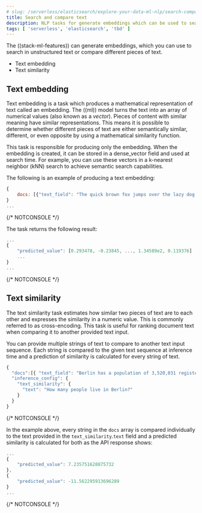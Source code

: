 ```yaml
---
# slug: /serverless/elasticsearch/explore-your-data-ml-nlp/search-compare-text
title: Search and compare text
description: NLP tasks for generate embeddings which can be used to search in text or compare different peieces of text.
tags: [ 'serverless', 'elasticsearch', 'tbd' ]
---
```


<DocBadge template="technical preview" />
The ((stack-ml-features)) can generate embeddings, which you can use to search in 
unstructured text or compare different pieces of text.

* <DocLink slug="/serverless/elasticsearch/explore-your-data-ml-nlp/search-compare-text" section="text-embedding">Text embedding</DocLink>
* <DocLink slug="/serverless/elasticsearch/explore-your-data-ml-nlp/search-compare-text" section="text-similarity">Text similarity</DocLink>


## Text embedding

Text embedding is a task which produces a mathematical representation of text 
called an embedding. The ((ml)) model turns the text into an array of numerical 
values (also known as a _vector_). Pieces of content with similar meaning have 
similar representations. This means it is possible to determine whether 
different pieces of text are either semantically similar, different, or even 
opposite by using a mathematical similarity function.

This task is responsible for producing only the embedding. When the 
embedding is created, it can be stored in a dense_vector field and used at 
search time. For example, you can use these vectors in a 
k-nearest neighbor (kNN) search to achieve semantic search capabilities.

The following is an example of producing a text embedding:

```js
{
    docs: [{"text_field": "The quick brown fox jumps over the lazy dog."}]
}
...
```
{/* NOTCONSOLE */}

The task returns the following result:

```js
...
{
    "predicted_value": [0.293478, -0.23845, ..., 1.34589e2, 0.119376]
    ...
}
...
```
{/* NOTCONSOLE */}


## Text similarity

The text similarity task estimates how similar two pieces of text are to each 
other and expresses the similarity in a numeric value. This is commonly referred 
to as cross-encoding. This task is useful for ranking document text when 
comparing it to another provided text input.

You can provide multiple strings of text to compare to another text input 
sequence. Each string is compared to the given text sequence at inference time 
and a prediction of similarity is calculated for every string of text.

```js
{
  "docs":[{ "text_field": "Berlin has a population of 3,520,031 registered inhabitants in an area of 891.82 square kilometers."}, {"text_field": "New York City is famous for the Metropolitan Museum of Art."}],
  "inference_config": {
    "text_similarity": {
      "text": "How many people live in Berlin?"
    }
  }
}
```
{/* NOTCONSOLE */}

In the example above, every string in the `docs` array is compared individually 
to the text provided in the `text_similarity`.`text` field and a predicted 
similarity is calculated for both as the API response shows:

```js
...
{
    "predicted_value": 7.235751628875732
},
{
    "predicted_value": -11.562295913696289
}
...
```
{/* NOTCONSOLE */}